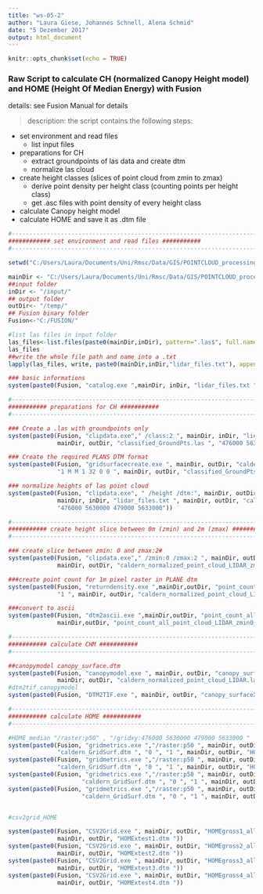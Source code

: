 ```yaml
---
title: "ws-05-2"
author: "Laura Giese, Johannes Schnell, Alena Schmid"
date: "5 Dezember 2017"
output: html_document
---
```


```r
knitr::opts_chunk$set(echo = TRUE)
```
### Raw Script to calculate CH (normalized Canopy Height model) and HOME (Height Of Median Energy) with Fusion 
details: see Fusion Manual for details

> description: the script contains the following steps:

* set environment and read files
    + list input files
* preparations for CH
    + extract groundpoints of las data and create dtm
    + normalize las cloud 
* create height classes (slices of point cloud from zmin to zmax)
    + derive point density per height class (counting points per height class)
    + get .asc files with point density of every height class
* calculate Canopy height model
* calculate HOME and save it as .dtm file

```r
#---------------------------------------------------------------------------#
############ set environment and read files ########### 
#---------------------------------------------------------------------------#

setwd("C:/Users/Laura/Documents/Uni/Rmsc/Data/GIS/POINTCLOUD_processing")

mainDir <- "C:/Users/Laura/Documents/Uni/Rmsc/Data/GIS/POINTCLOUD_processing"
##input folder
inDir <- "/input/"
## output folder
outDir<- "/temp/"
## Fusion binary folder
Fusion<-"C:/FUSION/"

#list las files in input folder
las_files<-list.files(paste0(mainDir,inDir), pattern=".las$", full.names=TRUE,recursive = TRUE)
las_files
##write the whole file path and name into a .txt
lapply(las_files, write, paste0(mainDir,inDir,"lidar_files.txt"), append=T)

### basic informations
system(paste0(Fusion, "catalog.exe ",mainDir, inDir, "lidar_files.txt " ,mainDir, outDir, "info_caldern.html"))

#---------------------------------------------------------------------------#
########### preparations for CH ###########
#---------------------------------------------------------------------------#

### Create a .las with groundpoints only
system(paste0(Fusion, "clipdata.exe"," /class:2 ", mainDir, inDir, "lidar_files.txt ", 
              mainDir, outDir, "classified_GroundPts.las ", "476000 5630000 479000 5633000"))

### Create the required PLANS DTM format
system(paste0(Fusion, "gridsurfacecreate.exe ", mainDir, outDir, "caldern_GridSurf.dtm ",
              "1 M M 1 32 0 0 ", mainDir, outDir, "classified_GroundPts.las"))

### normalize heights of las point cloud
system(paste0(Fusion, "clipdata.exe", " /height /dtm:", mainDir, outDir,"caldern_GridSurf.dtm ",
              mainDir, inDir, "lidar_files.txt ", mainDir, outDir, "caldern_normalized_point_cloud_LIDAR.las ",
              "476000 5630000 479000 5633000"))

#---------------------------------------------------------------------------#
########### create height slice between 0m (zmin) and 2m (zmax) #############
#---------------------------------------------------------------------------#

### create slice between zmin: 0 and zmax:2#
system(paste0(Fusion, "clipdata.exe"," /zmin:0 /zmax:2 ", mainDir, outDir, "caldern_normalized_point_cloud_LIDAR.las ",
              mainDir, outDir, "caldern_normalized_point_cloud_LIDAR_zmin0_zmax2.las ", "476000 5630000 479000 5633000")) 

###create point count for 1m pixel raster in PLANE dtm
system(paste0(Fusion, "returndensity.exe ",mainDir,outDir, "point_count_all_point_cloud_LIDAR_zmin0_zmax_2_1m.dtm ",
              "1 ", mainDir, outDir, "caldern_normalized_point_cloud_LIDAR_zmin0_zmax2.las"))

###convert to ascii 
system(paste0(Fusion, "dtm2ascii.exe ",mainDir,outDir, "point_count_all_point_cloud_LIDAR_zmin0_zmax_2_1m.dtm ",
              mainDir,outDir, "point_count_all_point_cloud_LIDAR_zmin0_zmax_2_1m.asc"))

#---------------------------------------------------------------------------#
########### calculate CHM ###########
#---------------------------------------------------------------------------#

##canopymodel canopy_surface.dtm
system(paste0(Fusion, "canopymodel.exe ", mainDir, outDir, "canopy_surfaceX.dtm ", "1 M M 1 32 0 0 ",
              mainDir, outDir, "caldern_normalized_point_cloud_LIDAR.las "))
#dtm2tif_canopymodel
system(paste0(Fusion, "DTM2TIF.exe ", mainDir, outDir, "canopy_surfaceX.dtm "))

#---------------------------------------------------------------------------#
########### calculate HOME ###########
#---------------------------------------------------------------------------#

#HOME_median "/raster:p50" , "/gridxy:476000 5630000 479000 5633000 "
system(paste0(Fusion, "gridmetrics.exe ","/raster:p50 ", mainDir, outDir, 
              "caldern_GridSurf.dtm ", "0 ", "1 ", mainDir, outDir, "HOMEgross1.dtm ", mainDir, inDir, "U4765631.las" ))
system(paste0(Fusion, "gridmetrics.exe ","/raster:p50 ", mainDir, outDir, 
              "caldern_GridSurf.dtm ", "0 ", "1 ", mainDir, outDir, "HOMEgross2.dtm ", mainDir, inDir, "U4765632.las"))
system(paste0(Fusion, "gridmetrics.exe ","/raster:p50 ", mainDir, outDir, 
                     "caldern_GridSurf.dtm ", "0 ", "1 ", mainDir, outDir, "HOMEgross3.dtm ", mainDir, inDir, "U4775631.las"))
system(paste0(Fusion, "gridmetrics.exe ","/raster:p50 ", mainDir, outDir, 
                     "caldern_GridSurf.dtm ", "0 ", "1 ", mainDir, outDir, "HOMEgross4.dtm ", mainDir, inDir, "U4775632.las"))


#csv2grid_HOME

system(paste0(Fusion, "CSV2Grid.exe ", mainDir, outDir, "HOMEgross1_all_returns_elevation_stats.csv ", "31 ",
              mainDir, outDir, "HOMExtest1.dtm "))
system(paste0(Fusion, "CSV2Grid.exe ", mainDir, outDir, "HOMEgross2_all_returns_elevation_stats.csv ", "31 ",
              mainDir, outDir, "HOMExtest2.dtm "))
system(paste0(Fusion, "CSV2Grid.exe ", mainDir, outDir, "HOMEgross3_all_returns_elevation_stats.csv ", "31 ",
              mainDir, outDir, "HOMExtest3.dtm "))
system(paste0(Fusion, "CSV2Grid.exe ", mainDir, outDir, "HOMEgross4_all_returns_elevation_stats.csv ", "31 ",
              mainDir, outDir, "HOMExtest4.dtm "))

```


